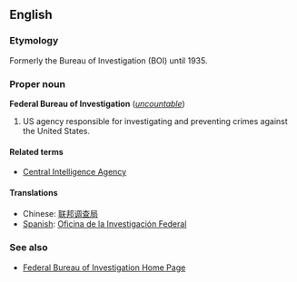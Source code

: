 {{wikipedia}}
==English==

===Etymology===
Formerly the Bureau of Investigation (BOI) until 1935.

===Proper noun===
'''Federal Bureau of Investigation''' (''[[uncountable]]'')

#US agency responsible for investigating and preventing crimes against the United States.

====Related terms====
*[[Central Intelligence Agency]]

====Translations====
*Chinese: [[联邦调查局]]
*[[Spanish]]: [[Oficina de la Investigación Federal]]

===See also===
* [http://www.fbi.gov/ Federal Bureau of Investigation Home Page]